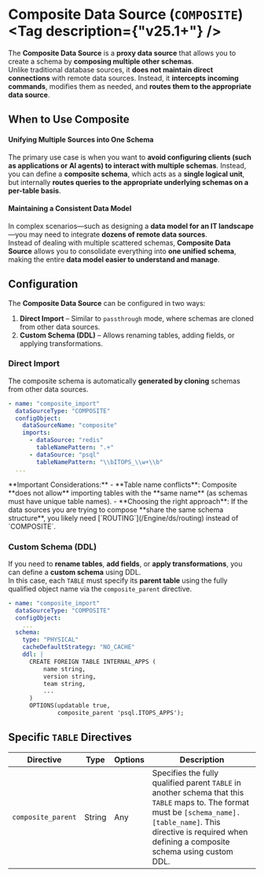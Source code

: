 
# Composite Data Source (`COMPOSITE`) <Tag description={"v25.1+"} />

The **Composite Data Source** is a **proxy data source** that allows you to create a schema by **composing multiple other schemas**.  
Unlike traditional database sources, it **does not maintain direct connections** with remote data sources. Instead, it **intercepts incoming commands**, modifies them as needed, and **routes them to the appropriate data source**.

## When to Use Composite

#### **Unifying Multiple Sources into One Schema**
The primary use case is when you want to **avoid configuring clients (such as applications or AI agents) to interact with multiple schemas**. Instead, you can define a **composite schema**, which acts as a **single logical unit**, but internally **routes queries to the appropriate underlying schemas on a per-table basis**.

#### **Maintaining a Consistent Data Model**
In complex scenarios—such as designing a **data model for an IT landscape**—you may need to integrate **dozens of remote data sources**.  
Instead of dealing with multiple scattered schemas, **Composite Data Source** allows you to consolidate everything into **one unified schema**, making the entire **data model easier to understand and manage**.

## Configuration

The **Composite Data Source** can be configured in two ways:
1. **Direct Import** – Similar to `passthrough` mode, where schemas are cloned from other data sources.
2. **Custom Schema (DDL)** – Allows renaming tables, adding fields, or applying transformations.

### **Direct Import**
The composite schema is automatically **generated by cloning** schemas from other data sources.

```yaml
- name: "composite_import"
  dataSourceType: "COMPOSITE"
  configObject:
    dataSourceName: "composite"
    imports:
      - dataSource: "redis"
        tableNamePattern: ".+"
      - dataSource: "psql"
        tableNamePattern: "\\bITOPS_\\w+\\b"
  ...      
```

<Callout type="warning">
  **Important Considerations:**
  - **Table name conflicts**: Composite **does not allow** importing tables with the **same name** (as schemas must have unique table names).
  - **Choosing the right approach**: If the data sources you are trying to compose **share the same schema structure**, you likely need [`ROUTING`](/Engine/ds/routing) instead of `COMPOSITE`.
</Callout>

### **Custom Schema (DDL)**

If you need to **rename tables**, **add fields**, or **apply transformations**, you can define a **custom schema** using DDL.  
In this case, each `TABLE` must specify its **parent table** using the fully qualified object name via the `composite_parent` directive.

```yaml
- name: "composite_import"
  dataSourceType: "COMPOSITE"
  configObject:    
    ...
  schema:
    type: "PHYSICAL"
    cacheDefaultStrategy: "NO_CACHE"
    ddl: |
      CREATE FOREIGN TABLE INTERNAL_APPS (
          name string,
          version string,
          team string,
          ...
      )
      OPTIONS(updatable true,
              composite_parent 'psql.ITOPS_APPS');
```

## Specific `TABLE` Directives

| Directive           | Type   | Options | Description                                                                 |
|---------------------|--------|---------|-----------------------------------------------------------------------------|
| `composite_parent` | String | Any     | Specifies the fully qualified parent `TABLE` in another schema that this `TABLE` maps to. The format must be `[schema_name].[table_name]`. This directive is required when defining a composite schema using custom DDL. |
